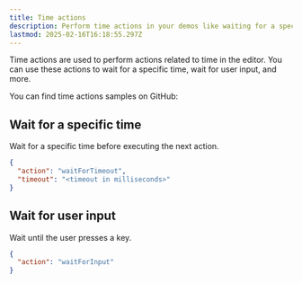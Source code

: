 ```yaml
---
title: Time actions
description: Perform time actions in your demos like waiting for a specific time, waiting for user input, and more.
lastmod: 2025-02-16T16:18:55.297Z
---
```



Time actions are used to perform actions related to time in the editor. You can use these actions to wait for a specific time, wait for user input, and more.

<Aside type="note" title='Samples'>
  You can find time actions samples on GitHub: 
  <GitHubFileOpener filePath=".demo/time-actions.json" />
</Aside>

## Wait for a specific time

Wait for a specific time before executing the next action.

```json
{
  "action": "waitForTimeout",
  "timeout": "<timeout in milliseconds>"
}
```

## Wait for user input

Wait until the user presses a key.

```json
{
  "action": "waitForInput"
}
```